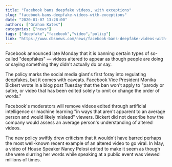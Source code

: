 ```yaml
---
title: "Facebook bans deepfake videos, with exceptions"
slug: "facebook-bans-deepfake-videos-with-exceptions"
date: "2020-01-07 13:28:00"
authors: ["Graham Kates"]
categories: ["news"]
tags: ["deepfake","facebook","video","policy"]
link: "https://www.cbsnews.com/news/facebook-bans-deepfake-videos-with-exceptions/"
---
```


Facebook announced late Monday that it is banning certain types of so-called "deepfakes" — videos altered to appear as though people are doing or saying something they didn't actually do or say.

The policy marks the social media giant's first foray into regulating deepfakes, but it comes with caveats. Facebook Vice President Monika Bickert wrote in a blog post Tuesday that the ban won't apply to "parody or satire, or video that has been edited solely to omit or change the order of words."

Facebook's moderators will remove videos edited through artificial intelligence or machine learning "in ways that aren't apparent to an average person and would likely mislead" viewers. Bickert did not describe how the company would assess an average person's understanding of altered videos.

The new policy swiftly drew criticism that it wouldn't have barred perhaps the most well-known recent example of an altered video to go viral. In May, a video of House Speaker Nancy Pelosi edited to make it seem as though she were slurring her words while speaking at a public event was viewed millions of times.